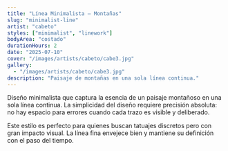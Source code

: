 ```yaml
---
title: "Línea Minimalista – Montañas"
slug: "minimalist-line"
artist: "cabeto"
styles: ["minimalist", "linework"]
bodyArea: "costado"
durationHours: 2
date: "2025-07-10"
cover: "/images/artists/cabeto/cabe3.jpg"
gallery:
  - "/images/artists/cabeto/cabe3.jpg"
description: "Paisaje de montañas en una sola línea continua."
---
```


Diseño minimalista que captura la esencia de un paisaje montañoso en una sola línea continua. La simplicidad del diseño requiere precisión absoluta: no hay espacio para errores cuando cada trazo es visible y deliberado.

Este estilo es perfecto para quienes buscan tatuajes discretos pero con gran impacto visual. La línea fina envejece bien y mantiene su definición con el paso del tiempo.
